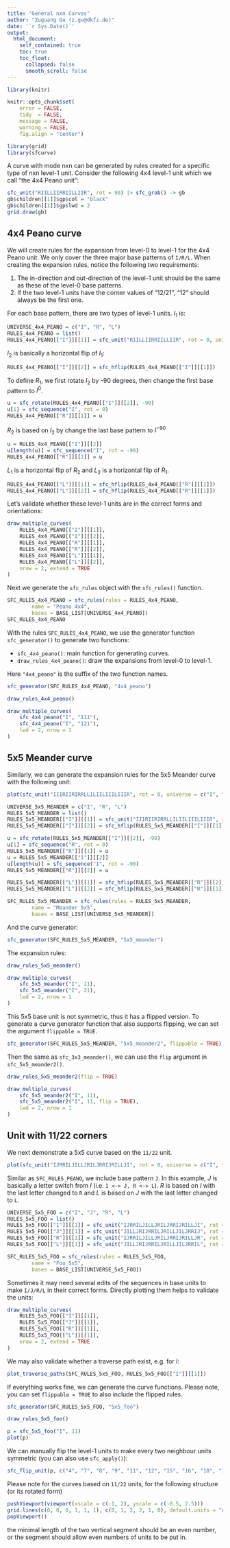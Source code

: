 ```yaml
---
title: "General nxn Curves"
author: "Zuguang Gu (z.gu@dkfz.de)"
date: '`r Sys.Date()`'
output: 
  html_document:
    self_contained: true
    toc: true
    toc_float:
      collapsed: false
      smooth_scroll: false
---
```


```r
library(knitr)

knitr::opts_chunk$set(
    error = FALSE,
    tidy  = FALSE,
    message = FALSE,
    warning = FALSE,
    fig.align = "center")

library(grid)
library(sfcurve)
```

A curve with mode nxn can be generated by rules created for a specific type of nxn level-1 unit. Consider the following
4x4 level-1 unit which we call "the 4x4 Peano unit":

```r
sfc_unit("RIILLIIRRIILLIIR", rot = 90) |> sfc_grob() -> gb
gb$children[[1]]$gp$col = "black"
gb$children[[1]]$gp$lwd = 2
grid.draw(gb)
```

## 4x4 Peano curve

We will create rules for the expansion from level-0 to level-1 for the 4x4 Peano unit. We only cover the three major
base patterns of `I/R/L`. When creating the expansion rules, notice the following two requirements:

1. The in-direction and out-direction of the level-1 unit should be the same as these of the level-0 base patterns.
2. If the two level-1 units have the corner values of "12/21", "12" should always be the first one.

For each base pattern, there are two types of level-1 units. $I_1$ is:

```r
UNIVERSE_4x4_PEANO = c("I", "R", "L")
RULES_4x4_PEANO = list()
RULES_4x4_PEANO[["I"]][[1]] = sfc_unit("RIILLIIRRIILLIIR", rot = 0, universe = UNIVERSE_4x4_PEANO)
```

$I_2$ is basically a horizontal flip of $I_1$:

```r
RULES_4x4_PEANO[["I"]][[2]] = sfc_hflip(RULES_4x4_PEANO[["I"]][[1]])
```

To define $R_1$, we first rotate $I_2$ by -90 degrees, then change the first base pattern
to $I^{0}$.

```r
u = sfc_rotate(RULES_4x4_PEANO[["I"]][[2]], -90)
u[1] = sfc_sequence("I", rot = 0)
RULES_4x4_PEANO[["R"]][[1]] = u
```

$R_2$ is based on $I_2$ by change the last base pattern to $I^{-90}$

```r
u = RULES_4x4_PEANO[["I"]][[2]]
u[length(u)] = sfc_sequence("I", rot = -90)
RULES_4x4_PEANO[["R"]][[2]] = u
```

$L_1$ is a horizontal flip of $R_2$ and $L_2$ is a horizontal flip of $R_1$.

```r
RULES_4x4_PEANO[["L"]][[1]] = sfc_hflip(RULES_4x4_PEANO[["R"]][[2]])
RULES_4x4_PEANO[["L"]][[2]] = sfc_hflip(RULES_4x4_PEANO[["R"]][[1]])
```

Let's validate whether these level-1 units are in the correct forms and orientations:

```r
draw_multiple_curves(
	RULES_4x4_PEANO[["I"]][[1]],
	RULES_4x4_PEANO[["I"]][[2]],
	RULES_4x4_PEANO[["R"]][[1]],
	RULES_4x4_PEANO[["R"]][[2]],
	RULES_4x4_PEANO[["L"]][[1]],
	RULES_4x4_PEANO[["L"]][[2]],
	nrow = 2, extend = TRUE
)
```

Next we generate the `sfc_rules` object with the `sfc_rules()` function.

```r
SFC_RULES_4x4_PEANO = sfc_rules(rules = RULES_4x4_PEANO,
        name = "Peano 4x4",
        bases = BASE_LIST[UNIVERSE_4x4_PEANO])
SFC_RULES_4x4_PEANO
```

With the rules `SFC_RULES_4x4_PEANO`, we use the generator function `sfc_generator()` to generate two functions:

- `sfc_4x4_peano()`: main function for generating curves.
- `draw_rules_4x4_peano()`: draw the expansions from level-0 to level-1.

Here `"4x4_peano"` is the suffix of the two function names.

```r
sfc_generator(SFC_RULES_4x4_PEANO, "4x4_peano")
```

```r
draw_rules_4x4_peano()
```

```r
draw_multiple_curves(
	sfc_4x4_peano("I", "111"),
	sfc_4x4_peano("I", "121"),
	lwd = 2, nrow = 1
)
```


## 5x5 Meander curve

Similarly, we can generate the expansion rules for the 5x5 Meander curve with the following unit:

```r
plot(sfc_unit("IIIRIIRIRRLLILIILIIILIIIR", rot = 0, universe = c("I", "R", "L")), col = "black", lwd = 2)
```

```r
UNIVERSE_5x5_MEANDER = c("I", "R", "L")
RULES_5x5_MEANDER = list()
RULES_5x5_MEANDER[["I"]][[1]] = sfc_unit("IIIRIIRIRRLLILIILIIILIIIR", rot = 0, universe = UNIVERSE_5x5_MEANDER)
RULES_5x5_MEANDER[["I"]][[2]] = sfc_hflip(RULES_5x5_MEANDER[["I"]][[1]])

u = sfc_rotate(RULES_5x5_MEANDER[["I"]][[2]], -90)
u[1] = sfc_sequence("R", rot = 0)
RULES_5x5_MEANDER[["R"]][[1]] = u
u = RULES_5x5_MEANDER[["I"]][[2]]
u[length(u)] = sfc_sequence("I", rot = -90)
RULES_5x5_MEANDER[["R"]][[2]] = u

RULES_5x5_MEANDER[["L"]][[1]] = sfc_hflip(RULES_5x5_MEANDER[["R"]][[2]])
RULES_5x5_MEANDER[["L"]][[2]] = sfc_hflip(RULES_5x5_MEANDER[["R"]][[1]])

SFC_RULES_5x5_MEANDER = sfc_rules(rules = RULES_5x5_MEANDER,
        name = "Meander 5x5",
        bases = BASE_LIST[UNIVERSE_5x5_MEANDER])
```

And the curve generator:

```r
sfc_generator(SFC_RULES_5x5_MEANDER, "5x5_meander")
```

The expansion rules:

```r
draw_rules_5x5_meander()
```

```r
draw_multiple_curves(
	sfc_5x5_meander("I", 11),
	sfc_5x5_meander("I", 21),
	lwd = 2, nrow = 1
)
```

This 5x5 base unit is not symmetric, thus it has a flipped version. To generate a curve generator function
that also supports flipping, we can set the argument `flippable = TRUE`.

```r
sfc_generator(SFC_RULES_5x5_MEANDER, "5x5_meander2", flippable = TRUE)
```

Then the same as `sfc_3x3_meander()`, we can use the `flip` argument in `sfc_5x5_meander2()`.


```r
draw_rules_5x5_meander2(flip = TRUE)
```

```r
draw_multiple_curves(
	sfc_5x5_meander2("I", 11),
	sfc_5x5_meander2("I", 11, flip = TRUE),
	lwd = 2, nrow = 1
)
```


## Unit with 11/22 corners

We next demonstrate a 5x5 curve based on the `11/22` unit. 

```r
plot(sfc_unit("IJRRILJILLJRILJRRIJRILLJI", rot = 0, universe = c("I", "J", "R", "L")), col = "black", lwd = 2)
```

Similar as `SFC_RULES_PEANO`, we include base pattern `J`. In this example, $J$ is basically a letter switch from $I$
(i.e. `I <-> J, R <-> L`). $R$ is based on $I$ with the last letter changed to `R` and $L$ is based on $J$ with the last
letter changed to `L`.

```r
UNIVERSE_5x5_FOO = c("I", "J", "R", "L")
RULES_5x5_FOO = list()
RULES_5x5_FOO[["I"]][[1]] = sfc_unit("IJRRILJILLJRILJRRIJRILLJI", rot = 0, universe = UNIVERSE_5x5_FOO)
RULES_5x5_FOO[["J"]][[1]] = sfc_unit("JILLJRIJRRILJRILLJILJRRIJ", rot = 0, universe = UNIVERSE_5x5_FOO)
RULES_5x5_FOO[["R"]][[1]] = sfc_unit("IJRRILJILLJRILJRRIJRILLJR", rot = 0, universe = UNIVERSE_5x5_FOO)
RULES_5x5_FOO[["L"]][[1]] = sfc_unit("JILLJRIJRRILJRILLJILJRRIL", rot = 0, universe = UNIVERSE_5x5_FOO)

SFC_RULES_5x5_FOO = sfc_rules(rules = RULES_5x5_FOO,
        name = "Foo 5x5",
        bases = BASE_LIST[UNIVERSE_5x5_FOO])
```

Sometimes it may need several edits of the sequences in base units to make `I/J/R/L` in their correct forms.
Directly plotting them helps to validate the units:

```r
draw_multiple_curves(
	RULES_5x5_FOO[["I"]][[1]],
	RULES_5x5_FOO[["J"]][[1]],
	RULES_5x5_FOO[["R"]][[1]],
	RULES_5x5_FOO[["L"]][[1]],
	nrow = 2, extend = TRUE
)
```

We may also validate whether a traverse path exist, e.g. for $I$:

```r
plot_traverse_paths(SFC_RULES_5x5_FOO, RULES_5x5_FOO[["I"]][[1]])
```

If everything works fine, we can generate the curve functions. Please note, you can set `flippable = TRUE` to also
include the flipped rules.

```r
sfc_generator(SFC_RULES_5x5_FOO, "5x5_foo")
```


```r
draw_rules_5x5_foo()
```

```r
p = sfc_5x5_foo("I", 11)
plot(p)
```

We can manually flip the level-1 units to make every two neighbour units symmetric (you can also use `sfc_apply()`):

```r
sfc_flip_unit(p, c("4", "7", "8", "9", "11", "12", "15", "16", "18", "19", "20", "23")) |> plot()
```

Please note for the curves based on `11/22` units, for the following structure (or its rotated form)

```r
pushViewport(viewport(xscale = c(-1, 2), yscale = c(-0.5, 2.5)))
grid.lines(c(0, 0, 0, 1, 1, 1), c(0, 1, 2, 2, 1, 0), default.units = "native")
popViewport()
```

the minimal length of the two vertical segment should be an even number, or the segment
should allow even numbers of units to be put in.

